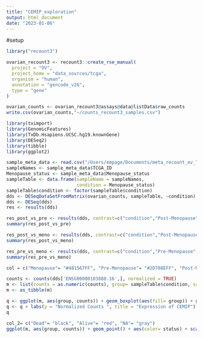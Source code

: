 ```yaml
---
title: "CEMIP_exploration"
output: html_document
date: "2023-01-06"
---
```


#setup 
```r
library("recount3")

ovarian_recount3 <- recount3::create_rse_manual(
  project = "OV",
  project_home = "data_sources/tcga",
  organism = "human",
  annotation = "gencode_v26",
  type = "gene"
)

ovarian_counts <- ovarian_recount3@assays@data@listData$raw_counts
write.csv(ovarian_counts,"~/counts_recount3_samples.csv")
```

```r
library(tximport)
library(GenomicFeatures)
library(TxDb.Hsapiens.UCSC.hg19.knownGene)
library(DESeq2)
library(tibble)
library(ggplot2)
```

```r
sample_meta_data <- read.csv("/Users/empage/Documents/meta_recount_ov_TCGA.csv")
sampleNames <- sample_meta_data$TCGA_ID
Menopause_status <- sample_meta_data$Menopause_status
sampleTable <- data.frame(sampleName = sampleNames,
                          condition = Menopause_status)
sampleTable$condition <- factor(sampleTable$condition)
dds <- DESeqDataSetFromMatrix(ovarian_counts, sampleTable, ~condition)
dds <- DESeq(dds)
res <- results(dds)
```


```r
res_post_vs_pre <- results(dds, contrast=c("condition","Post-Menopause","Pre-Menopause"))
summary(res_post_vs_pre)
```

```r
res_post_vs_meno <- results(dds, contrast=c("condition","Post-Menopause","Menopause"))
summary(res_post_vs_meno)
```

```r
res_pre_vs_meno <- results(dds, contrast=c("condition","Pre-Menopause", "Menopause"))
summary(res_pre_vs_meno)
```
```r
col = c("Menopause"= "#481567FF", "Pre-Menopause"= "#2D708EFF", "Post-Menopause"= "#29AF7FFF")
```

```r
counts <- counts(dds['ENSG00000103888.16',], normalized = TRUE)
m <- list(counts = as.numeric(counts), group= sampleTable$condition, sampleName=sampleTable$sampleName, status= sample_meta_data$status_at_last_visit)
m <- as_tibble(m)
```


```r
q <- ggplot(m, aes(group, counts)) + geom_boxplot(aes(fill= group)) + geom_jitter(width = 0.1) + aes(color= group) + scale_fill_manual(values = alpha(col,.3)) +scale_color_manual(values = alpha(col, 1.0)) + theme(text = element_text(size = 13)) + theme(axis.text.y = element_text(size = 17)) + theme(legend.position="none") + scale_x_discrete(limits=c("Pre-Menopause", "Menopause", "Post-Menopause")) + theme(panel.grid.major = element_blank(), panel.grid.minor = element_blank(), panel.background = element_blank(), axis.line = element_line(colour = "black")) + theme(plot.title = element_text(size=22))
q <- q + labs(y = "Normalized Counts ", title = "Expression of CEMIP")
q
```

```r
col_2= c("Dead"= "black", "Alive"= "red", "NA"= "gray")
ggplot(m, aes(group, counts)) + geom_point() + aes(color= status) + scale_x_discrete(limits=c("Pre-Menopause", "Menopause", "Post-Menopause"))
```